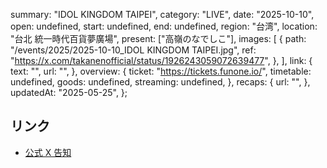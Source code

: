   summary: "IDOL KINGDOM TAIPEI",
  category: "LIVE",
  date: "2025-10-10",
  open: undefined,
  start: undefined,
  end: undefined,
  region: "台湾",
  location: "台北 統一時代百貨夢廣場",
  present: ["高嶺のなでしこ"],
  images: [
    {
      path: "/events/2025/2025-10-10_IDOL KINGDOM TAIPEI.jpg",
      ref: "https://x.com/takanenofficial/status/1926243059072639477",
    },
  ],
  link: {
    text: "",
    url: "",
  },
  overview: {
    ticket: "https://tickets.funone.io/",
    timetable: undefined,
    goods: undefined,
    streaming: undefined,
  },
  recaps: {
    url: "",
  },
  updatedAt: "2025-05-25",
};

## リンク

- [公式 X 告知](https://x.com/takanenofficial/status/1926243059072639477)
